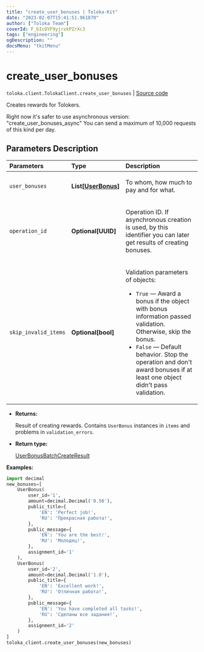 ```yaml
---
title: "create_user_bonuses | Toloka-Kit"
date: "2023-02-07T15:41:51.961870"
author: ["Toloka Team"]
coverId: F_bIcOYF9yjrxkPZrXc3
tags: ["engineering"]
ogDescription: ""
docsMenu: "tkitMenu"
---
```


# create_user_bonuses
`toloka.client.TolokaClient.create_user_bonuses` | [Source code](https://github.com/Toloka/toloka-kit/blob/v1.1.3/src/client/__init__.py#L2922)

Creates rewards for Tolokers.

Right now it's safer to use asynchronous version: "create_user_bonuses_async"
You can send a maximum of 10,000 requests of this kind per day.

## Parameters Description

| Parameters | Type | Description |
| :----------| :----| :-----------|
`user_bonuses`|**List\[[UserBonus](/docs-new/toloka-kit/reference/toloka.client.user_bonus.UserBonus)\]**|<p>To whom, how much to pay and for what.</p>
`operation_id`|**Optional\[UUID\]**|<p>Operation ID. If asynchronous creation is used, by this identifier you can later get results of creating bonuses.</p>
`skip_invalid_items`|**Optional\[bool\]**|<p>Validation parameters of objects:</p> <ul> <li>`True` — Award a bonus if the object with bonus information passed validation. Otherwise, skip the bonus.</li> <li>`False` — Default behavior. Stop the operation and don&#x27;t award bonuses if at least one object didn&#x27;t pass validation.</li> </ul>

* **Returns:**

  Result of creating rewards. Contains `UserBonus` instances in `items` and
problems in `validation_errors`.

* **Return type:**

  [UserBonusBatchCreateResult](/docs-new/toloka-kit/reference/toloka.client.batch_create_results.UserBonusBatchCreateResult)

**Examples:**

```python
import decimal
new_bonuses=[
    UserBonus(
        user_id='1',
        amount=decimal.Decimal('0.50'),
        public_title={
            'EN': 'Perfect job!',
            'RU': 'Прекрасная работа!',
        },
        public_message={
            'EN': 'You are the best!',
            'RU': 'Молодец!',
        },
        assignment_id='1'
    ),
    UserBonus(
        user_id='2',
        amount=decimal.Decimal('1.0'),
        public_title={
            'EN': 'Excellent work!',
            'RU': 'Отличная работа!',
        },
        public_message={
            'EN': 'You have completed all tasks!',
            'RU': 'Сделаны все задания!',
        },
        assignment_id='2'
    )
]
toloka_client.create_user_bonuses(new_bonuses)
```
